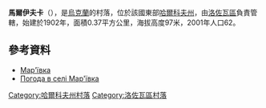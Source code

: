 {{coord|48|48|56|N|36|4|22|E|scale:100000_region:UA|display=title}}

'''馬爾伊夫卡'''（{{lang-uk|Мар'ївка}}），是[[烏克蘭|烏克蘭]]的村落，位於該國東部[[哈爾科夫州|哈爾科夫州]]，由[[洛佐瓦區|洛佐瓦區]]負責管轄，始建於1902年，面積0.37平方公里，海拔高度97米，2001年人口62。

==參考資料==
* [http://w1.c1.rada.gov.ua/pls/z7502/A005?rdat1=09.01.2009&rf7571=33685 Мар'ївка]{{dead link|date=2018年5月 |bot=InternetArchiveBot |fix-attempted=yes }}
* [http://weather.in.ua/ua/har'kovskaja/14977 Погода в селі Мар'ївка]

{{DEFAULTSORT:Мар'ївка}}
[[Category:哈爾科夫州村落|Category:哈爾科夫州村落]]
[[Category:洛佐瓦區村落|Category:洛佐瓦區村落]]


{{Kharkiv-geo-stub}}